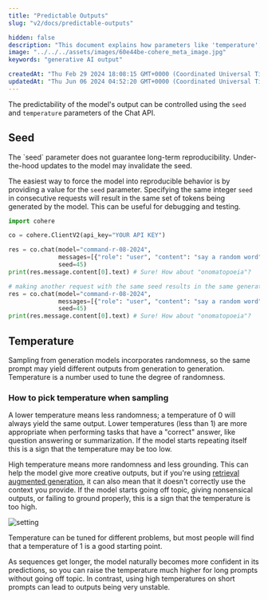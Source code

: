 ```yaml
---
title: "Predictable Outputs"
slug: "v2/docs/predictable-outputs"

hidden: false 
description: "This document explains how parameters like 'temperature', 'top-p', and 'top-k' impact the predictability and randomness of a model's generated output. It also discusses different strategies for picking output tokens, such as greedy decoding, top-k sampling, and top-p sampling."
image: "../../../assets/images/60e44be-cohere_meta_image.jpg"  
keywords: "generative AI output"

createdAt: "Thu Feb 29 2024 18:08:15 GMT+0000 (Coordinated Universal Time)"
updatedAt: "Thu Jun 06 2024 04:52:20 GMT+0000 (Coordinated Universal Time)"
---
```

The predictability of the model's output can be controlled using the `seed` and `temperature` parameters of the Chat API.

## Seed

<Info title="Note"> 
 The `seed` parameter does not guarantee long-term reproducibility. Under-the-hood updates to the model may invalidate the seed.
</Info>

The easiest way to force the model into reproducible behavior is by providing a value for the `seed` parameter. Specifying the same integer `seed` in consecutive requests will result in the same set of tokens being generated by the model. This can be useful for debugging and testing.

```python PYTHON
import cohere

co = cohere.ClientV2(api_key="YOUR API KEY")

res = co.chat(model="command-r-08-2024",
              messages=[{"role": "user", "content": "say a random word"}],
              seed=45)
print(res.message.content[0].text) # Sure! How about "onomatopoeia"?

# making another request with the same seed results in the same generated text
res = co.chat(model="command-r-08-2024",
              messages=[{"role": "user", "content": "say a random word"}],
              seed=45)
print(res.message.content[0].text) # Sure! How about "onomatopoeia"?
```

## Temperature

Sampling from generation models incorporates randomness, so the same prompt may yield different outputs from generation to generation. Temperature is a number used to tune the degree of randomness.

### How to pick temperature when sampling

A lower temperature means less randomness; a temperature of 0 will always yield the same output. Lower temperatures (less than 1) are more appropriate when performing tasks that have a "correct" answer, like question answering or summarization. If the model starts repeating itself this is a sign that the temperature may be too low.

High temperature means more randomness and less grounding. This can help the model give more creative outputs, but if you're using [retrieval augmented generation](/docs/retrieval-augmented-generation-rag), it can also mean that it doesn't correctly use the context you provide. If the model starts going off topic, giving nonsensical outputs, or failing to ground properly, this is a sign that the temperature is too high.

<img src='../../../assets/images/775d949-Temperature_Visual_1.png' alt='setting' />

Temperature can be tuned for different problems, but most people will find that a temperature of 1 is a good starting point.

As sequences get longer, the model naturally becomes more confident in its predictions, so you can raise the temperature much higher for long prompts without going off topic. In contrast, using high temperatures on short prompts can lead to outputs being very unstable.